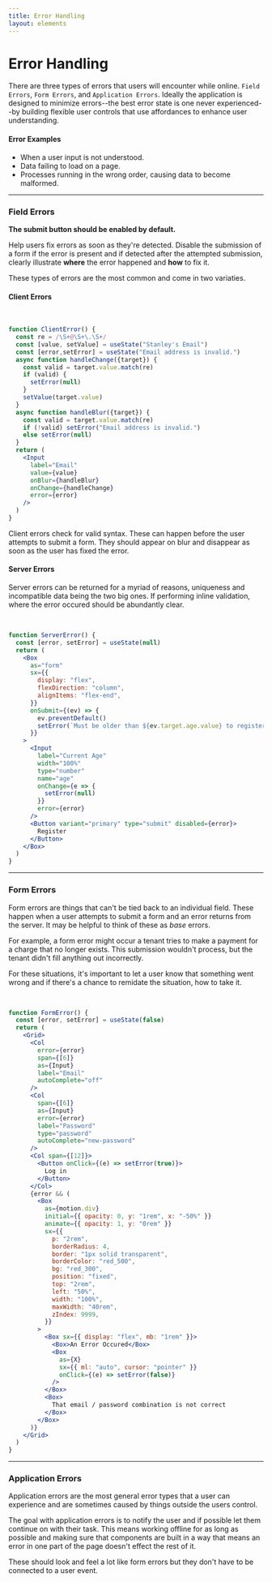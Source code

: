 ```yaml
---
title: Error Handling
layout: elements
---
```



# Error Handling

There are three types of errors that users will encounter while online. `Field Errors`, `Form Errors`, and `Application Errors`. Ideally the application is designed to minimize errors--the best error state is one never experienced--by building flexible user controls that use affordances to enhance user understanding.

#### Error Examples

- When a user input is not understood.
- Data failing to load on a page.
- Processes running in the wrong order, causing data to become malformed.

---

### Field Errors

__The submit button should be enabled by default.__

Help users fix errors as soon as they're detected. Disable the submission of a form if the error is present and if detected after the attempted submission, clearly illustrate **where** the error happened and **how** to fix it.

These types of errors are the most common and come in two variaties.

#### Client Errors

<br/>

```jsx live
function ClientError() {
  const re = /\S+@\S+\.\S+/
  const [value, setValue] = useState("Stanley's Email")
  const [error,setError] = useState("Email address is invalid.")
  async function handleChange({target}) {
    const valid = target.value.match(re)
    if (valid) {
      setError(null)
    }
    setValue(target.value)
  }
  async function handleBlur({target}) {
    const valid = target.value.match(re)
    if (!valid) setError("Email address is invalid.")
    else setError(null)
  }
  return (
    <Input
      label="Email"
      value={value}
      onBlur={handleBlur}
      onChange={handleChange}
      error={error}
    />
  )
}
```

Client errors check for valid syntax. These can happen before the user attempts to submit a form. They should appear on blur and disappear as soon as the user has fixed the error.

#### Server Errors

Server errors can be returned for a myriad of reasons, uniqueness and incompatible data being the two big ones. If performing inline validation, where the error occured should be abundantly clear.

<br/>

```jsx live
function ServerError() {
  const [error, setError] = useState(null)
  return (
    <Box
      as="form"
      sx={{
        display: "flex",
        flexDirection: "column",
        alignItems: "flex-end",
      }}
      onSubmit={(ev) => {
        ev.preventDefault()
        setError(`Must be older than ${ev.target.age.value} to register`)
      }}
    >
      <Input
        label="Current Age"
        width="100%"
        type="number"
        name="age"
        onChange={e => {
          setError(null)
        }}
        error={error}
      />
      <Button variant="primary" type="submit" disabled={error}>
        Register
      </Button>
    </Box>
  )
}
```

---

### Form Errors

Form errors are things that can't be tied back to an individual field. These happen when a user attempts to submit a form and an error returns from the server. It may be helpful to think of these as _base_ errors.

For example, a form error might occur a tenant tries to make a payment for a charge that no longer exists. This submission wouldn't process, but the tenant didn't fill anything out incorrectly.

For these situations, it's important to let a user know that something went wrong and if there's a chance to remidate the situation, how to take it.

<br/>

```jsx live
function FormError() {
  const [error, setError] = useState(false)
  return (
    <Grid>
      <Col
        error={error}
        span={[6]}
        as={Input}
        label="Email"
        autoComplete="off"
      />
      <Col
        span={[6]}
        as={Input}
        error={error}
        label="Password"
        type="password"
        autoComplete="new-password"
      />
      <Col span={[12]}>
        <Button onClick={(e) => setError(true)}>
          Log in
        </Button>
      </Col>
      {error && (
        <Box
          as={motion.div}
          initial={{ opacity: 0, y: "1rem", x: "-50%" }}
          animate={{ opacity: 1, y: "0rem" }}
          sx={{
            p: "2rem",
            borderRadius: 4,
            border: "1px solid transparent",
            borderColor: "red_500",
            bg: "red_300",
            position: "fixed",
            top: "2rem",
            left: "50%",
            width: "100%",
            maxWidth: "40rem",
            zIndex: 9999,
          }}
        >
          <Box sx={{ display: "flex", mb: "1rem" }}>
            <Box>An Error Occured</Box>
            <Box
              as={X}
              sx={{ ml: "auto", cursor: "pointer" }}
              onClick={(e) => setError(false)}
            />
          </Box>
          <Box>
            That email / password combination is not correct
          </Box>
        </Box>
      )}
    </Grid>
  )
}
```

---

### Application Errors

Application errors are the most general error types that a user can experience and are sometimes caused by things outside the users control.

The goal with application errors is to notify the user and if possible let them continue on with their task. This means working offline for as long as possible and making sure that components are built in a way that means an error in one part of the page doesn't effect the rest of it.

These should look and feel a lot like form errors but they don't have to be connected to a user event.